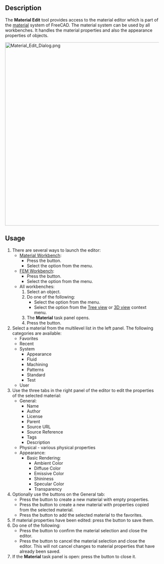 <languages/>
<translate>

<!--T:1-->
{{Docnav
|
|
|[[Material_Workbench|Material]]
|IconL=
|IconR=
|IconC=Workbench_Material.svg
}}

<!--T:2-->
{{GuiCommand
|Name=Material Edit
|MenuLocation=Materials → Edit...<br>Model → Materials → Material Editor
|Workbenches=[[Material_Workbench|Material]], [[FEM_Workbench|FEM]]
|Version=1.0
|SeeAlso=[[FEM_MaterialEditor|FEM MaterialEditor]]
}}

==Description== <!--T:3-->

<!--T:4-->
The '''Material Edit''' tool provides access to the material editor which is part of the [[Material|material]] system of FreeCAD. The material system can be used by all workbenches. It handles the material properties and also the appearance properties of objects.

</translate>
[[Image:Material_Edit_Dialog.png|600px]]
<translate>

==Usage== <!--T:5-->

<!--T:6-->
# There are several ways to launch the editor:
#* [[Material_Workbench|Material Workbench]]:
#** Press the {{Button|[[Image:Material_Edit.svg|16px]] [[Material_Edit|Edit...]]}} button.
#** Select the {{MenuCommand|Materials → [[Image:Material_Edit.svg|16px]] Edit...}} option from the menu.
#* [[FEM_Workbench|FEM Workbench]]:
#** Press the {{Button|[[Image:FEM_MaterialEditor.svg|16px]] [[FEM_MaterialEditor|Material editor]]}} button.
#** Select the {{MenuCommand|Model → Materials → [[Image:FEM_MaterialEditor.svg|16px]] Material editor}} option from the menu.
#* All workbenches:
#*# Select an object.
#*# Do one of the following:
#*#* Select the {{MenuCommand|View → [[Image:Material_Edit.svg|16px]] Material...}} option from the menu.
#*#* Select the {{MenuCommand|[[Image:Material_Edit.svg|16px]] Material...}} option from the [[Tree_view|Tree view]] or [[3D_view|3D view]] context menu.
#*# The '''Material''' task panel opens.
#*# Press the {{Button|Launch editor}} button.
# Select a material from the multilevel list in the left panel. The following categories are available:
#* Favorites
#* Recent
#* System
#** Appearance
#** Fluid
#** Machining
#** Patterns
#** Standard
#** Test
#* User
# Use the three tabs in the right panel of the editor to edit the properties of the selected material:
#* General:
#** Name
#** Author
#** License
#** Parent
#** Source URL
#** Source Reference
#** Tags
#** Description
#* Physical - various physical properties
#* Appearance:
#**Basic Rendering:
#*** Ambient Color
#*** Diffuse Color
#*** Emissive Color
#*** Shininess
#*** Specular Color
#*** Transparency
# Optionally use the buttons on the General tab:
#* Press the {{Button|New}} button to create a new material with empty properties.
#* Press the {{Button|Inherit New}} button to create a new material with properties copied from the selected material.
#* Press the {{Button|*}} button to add the selected material to the favorites.
# If material properties have been edited: press the {{Button|Save}} button to save them.
# Do one of the following:
#* Press the {{Button|OK}} button to confirm the material selection and close the editor.
#* Press the {{Button|Cancel}} button to cancel the material selection and close the editor. This will not cancel changes to material properties that have already been saved.
# If the '''Material''' task panel is open: press the {{Button|Close}} button to close it.


<!--T:7-->
{{Docnav
|
|
|[[Material_Workbench|Material]]
|IconL=
|IconR=
|IconC=Workbench_Material.svg
}}

</translate>
{{Userdocnavi}}
